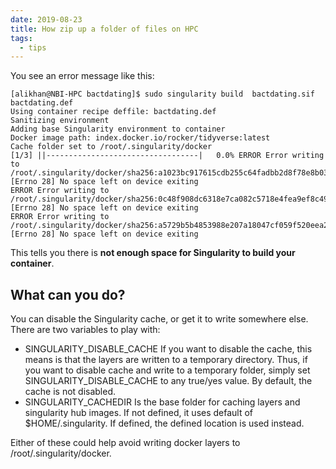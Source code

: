 ```yaml
---
date: 2019-08-23
title: How zip up a folder of files on HPC
tags:
  - tips
---
```


You see an error message like this:
```
[alikhan@NBI-HPC bactdating]$ sudo singularity build  bactdating.sif bactdating.def 
Using container recipe deffile: bactdating.def
Sanitizing environment
Adding base Singularity environment to container
Docker image path: index.docker.io/rocker/tidyverse:latest
Cache folder set to /root/.singularity/docker
[1/3] ||----------------------------------|   0.0% ERROR Error writing to /root/.singularity/docker/sha256:a1023bc917615cdb255c64fadbb2d8f78e8b0340fc6c11a8ea25e1020c475feb.tar.gz.LyNsUD.V1prNL: [Errno 28] No space left on device exiting
ERROR Error writing to /root/.singularity/docker/sha256:0c48f908dc6318e7ca082c5718e4fea9ef8c49809242b823587f452f73956b3e.tar.gz.D3S0er.Y8nPFj: [Errno 28] No space left on device exiting
ERROR Error writing to /root/.singularity/docker/sha256:a5729b5b4853988e207a18047cf059f520eea2a08a91d3bbcfc21554a5f98f0b.tar.gz.T88Q_a.UMjpkX: [Errno 28] No space left on device exiting
```

This tells you there is **not enough space for Singularity to build your container**.

## What can you do?
You can disable the Singularity cache, or get it to write somewhere else. There are two variables to play with:

* SINGULARITY_DISABLE_CACHE If you want to disable the cache, this means is that the layers are written to a temporary directory. Thus, if you want to disable cache and write to a temporary folder, simply set SINGULARITY_DISABLE_CACHE to any true/yes value. By default, the cache is not disabled.
* SINGULARITY_CACHEDIR Is the base folder for caching layers and singularity hub images. If not defined, it uses default of $HOME/.singularity. If defined, the defined location is used instead.

Either of these could help avoid writing docker layers to /root/.singularity/docker.